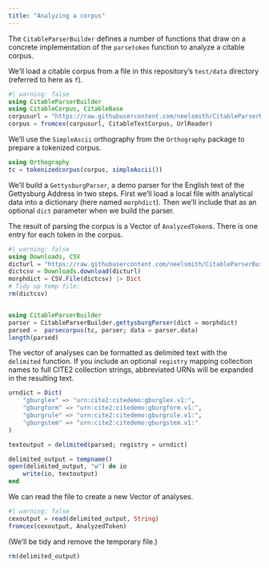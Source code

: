 ```yaml
---
title: "Analyzing a corpus"
---
```


The `CitableParserBuilder` defines a number of functions that draw on a concrete implementation of the `parsetoken` function to analyze a citable corpus.

We'll load a citable corpus from a file in this repository's `test/data` directory (referred to here as `f`).


```julia
#| warning: false
using CitableParserBuilder
using CitableCorpus, CitableBase
corpusurl = "https://raw.githubusercontent.com/neelsmith/CitableParserBuilder.jl/main/test/data/gettysburgcorpus.cex"
corpus = fromcex(corpusurl, CitableTextCorpus, UrlReader)
```

We'll use the `SimpleAscii` orthography from the `Orthography` package to prepare a tokenized corpus.

```julia
using Orthography
tc = tokenizedcorpus(corpus, simpleAscii())
```


We'll build a `GettysburgParser`, a demo parser for the English text of the Gettysburg Address in two steps.  First we'll load a local file with analytical data into a dictionary (here named `morphdict`). Then we'll include that as an optional `dict` parameter when we build the parser.

The result of parsing the corpus is a Vector of `AnalyzedToken`s.  There is one entry for each token in the corpus.


```julia
#| warning: false
using Downloads, CSV
dicturl = "https://raw.githubusercontent.com/neelsmith/CitableParserBuilder.jl/main/test/data/posdict.csv"
dictcsv = Downloads.download(dicturl)
morphdict = CSV.File(dictcsv) |> Dict
# Tidy up temp file:
rm(dictcsv)


using CitableParserBuilder
parser = CitableParserBuilder.gettysburgParser(dict = morphdict)
parsed =  parsecorpus(tc, parser; data = parser.data)
length(parsed)
```

The vector of analyses can be formatted as delimited text with the `delimited` function.  If you include an optional `registry` mapping collection names to full CITE2 collection strings, abbreviated URNs will be expanded in the resulting text.

```julia
urndict = Dict(
    "gburglex" => "urn:cite2:citedemo:gburglex.v1:",
    "gburgform" => "urn:cite2:citedemo:gburgform.v1:",
    "gburgrule" => "urn:cite2:citedemo:gburgrule.v1:",
    "gburgstem" => "urn:cite2:citedemo:gburgstem.v1:"
)

textoutput = delimited(parsed; registry = urndict)
```


```julia
delimited_output = tempname()
open(delimited_output, "w") do io
    write(io, textoutput)
end
```

We can read the file to create a new Vector of analyses.

```julia
#| warning: false
cexoutput = read(delimited_output, String) 
fromcex(cexoutput, AnalyzedToken)
```


(We'll be tidy and remove the temporary file.) 

```julia
rm(delimited_output)
```


